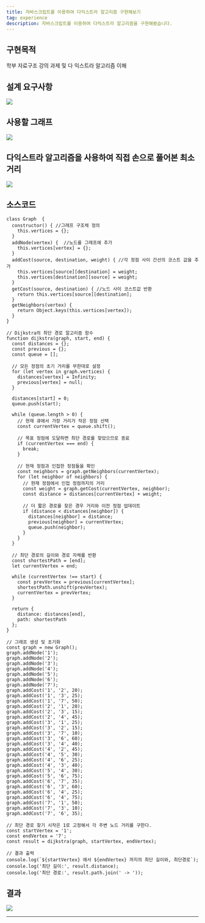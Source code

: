 ```yaml
---
title: 자바스크립트를 이용하여 다익스트라 알고리즘 구현해보기
tag: experience
description: 자바스크립트를 이용하여 다익스트라 알고리즘을 구현해봤습니다.
---
```


## 구현목적

학부 자료구조 강의 과제 및 다 익스트라 알고리즘 이해

## 설계 요구사항

![](/images/experience/implement-dijkstra/1.png)

## 사용할 그래프

![](/images/experience/implement-dijkstra/2.png)

## 다익스트라 알고리즘을 사용하여 직접 손으로 풀어본 최소거리

![](/images/experience/implement-dijkstra/3.jpeg)

## 소스코드

```
class Graph  {
  constructor() { //그래프 구조체 정의
    this.vertices = {};
  }
  addNode(vertex) {  //노드를 그래프에 추가
    this.vertices[vertex] = {};
  }
  addCost(source, destination, weight) { //각 정점 사이 간선의 코스트 값을 추가
    this.vertices[source][destination] = weight;
    this.vertices[destination][source] = weight;
  }
  getCost(source, destination) { //노드 사이 코스트값 반환
    return this.vertices[source][destination];
  }
  getNeighbors(vertex) {
    return Object.keys(this.vertices[vertex]);
  }
}

// Dijkstra의 최단 경로 알고리즘 함수
function dijkstra(graph, start, end) {
  const distances = {};
  const previous = {};
  const queue = [];

  // 모든 정점의 초기 거리를 무한대로 설정
  for (let vertex in graph.vertices) {
    distances[vertex] = Infinity;
    previous[vertex] = null;
  }

  distances[start] = 0;
  queue.push(start);

  while (queue.length > 0) {
    // 현재 큐에서 가장 거리가 작은 정점 선택
    const currentVertex = queue.shift();

    // 목표 정점에 도달하면 최단 경로를 찾았으므로 종료
    if (currentVertex === end) {
      break;
    }

    // 현재 정점과 인접한 정점들을 확인
    const neighbors = graph.getNeighbors(currentVertex);
    for (let neighbor of neighbors) {
      // 현재 정점에서 인접 정점까지의 거리
      const weight = graph.getCost(currentVertex, neighbor);
      const distance = distances[currentVertex] + weight;

      // 더 짧은 경로를 찾은 경우 거리와 이전 정점 업데이트
      if (distance < distances[neighbor]) {
        distances[neighbor] = distance;
        previous[neighbor] = currentVertex;
        queue.push(neighbor);
      }
    }
  }

  // 최단 경로의 길이와 경로 자체를 반환
  const shortestPath = [end];
  let currentVertex = end;

  while (currentVertex !== start) {
    const prevVertex = previous[currentVertex];
    shortestPath.unshift(prevVertex);
    currentVertex = prevVertex;
  }

  return {
    distance: distances[end],
    path: shortestPath
  };
}

// 그래프 생성 및 초기화
const graph = new Graph();
graph.addNode('1');
graph.addNode('2');
graph.addNode('3');
graph.addNode('4');
graph.addNode('5');
graph.addNode('6');
graph.addNode('7');
graph.addCost('1', '2', 20);
graph.addCost('1', '3', 25);
graph.addCost('1', '7', 50);
graph.addCost('2', '1', 20);
graph.addCost('2', '3', 15);
graph.addCost('2', '4', 45);
graph.addCost('3', '1', 25);
graph.addCost('3', '2', 15);
graph.addCost('3', '7', 10);
graph.addCost('3', '6', 60);
graph.addCost('3', '4', 40);
graph.addCost('4', '2', 45);
graph.addCost('4', '5', 30);
graph.addCost('4', '6', 25);
graph.addCost('4', '3', 40);
graph.addCost('5', '4', 30);
graph.addCost('5', '6', 75);
graph.addCost('6', '7', 35);
graph.addCost('6', '3', 60);
graph.addCost('6', '4', 25);
graph.addCost('6', '4', 75);
graph.addCost('7', '1', 50);
graph.addCost('7', '3', 10);
graph.addCost('7', '6', 35);

// 최단 경로 찾기 시작은 1로 고정해서 각 주변 노드 거리를 구한다.
const startVertex = '1';
const endVertex = '7';
const result = dijkstra(graph, startVertex, endVertex);

// 결과 출력
console.log(`${startVertex} 에서 ${endVertex} 까지의 최단 길이와, 최단경로`);
console.log('최단 길이:', result.distance);
console.log('최단 경로:', result.path.join(' -> '));

```

## 결과

![](/images/experience/implement-dijkstra/4.png)

---
